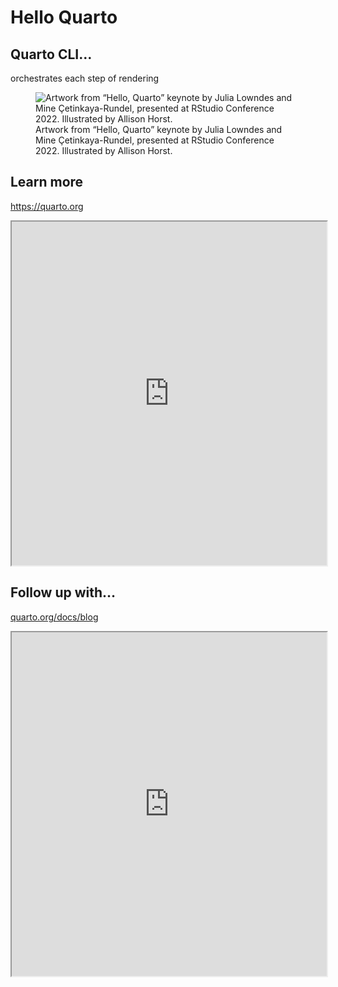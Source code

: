 # Hello Quarto

## Quarto CLI...

orchestrates each step of rendering

![Artwork from "Hello, Quarto" keynote by Julia Lowndes and Mine Çetinkaya-Rundel, presented at RStudio Conference 2022. Illustrated by Allison Horst.](images/horst_qmd_render_schema.png){fig-alt="A schematic representing rendering of Quarto documents from .qmd, to knitr or jupyter, to plain text markdown, then converted by pandoc into any number of output types including html, PDF, or Word document."}

## Learn more

::: learn-more
[https://quarto.org](https://quarto.org/)

```{=html}
<iframe src="https://quarto.org/" width="100%" height="550" title="Quarto Website"></iframe>
```
:::

## Follow up with...

::: learn-more
[quarto.org/docs/blog](https://quarto.org/docs/blog)

```{=html}
<iframe src="https://quarto.org/docs/blog/" width="100%" height="550" title="Quarto Website"></iframe>
```
:::